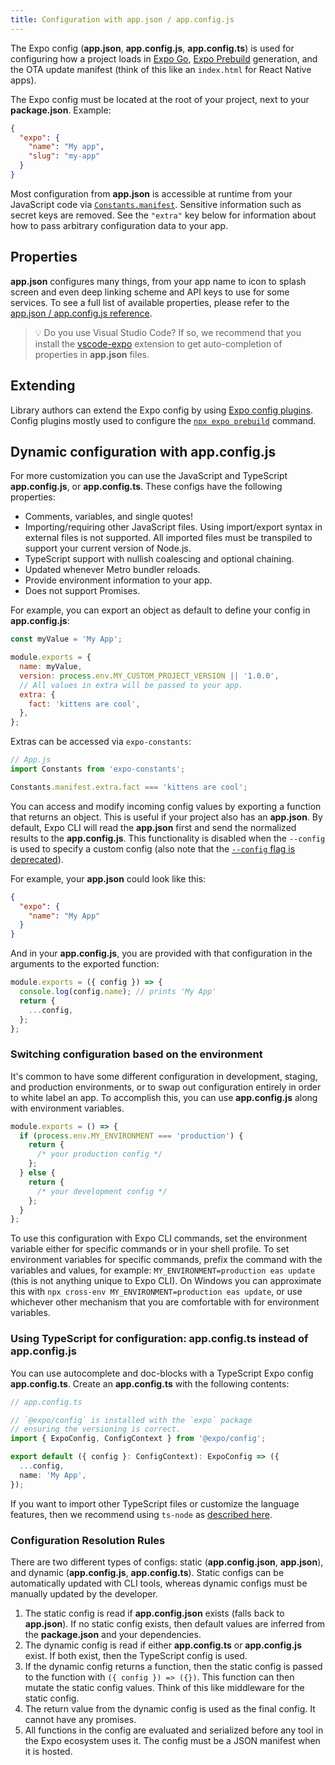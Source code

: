 ```yaml
---
title: Configuration with app.json / app.config.js
---
```



<PossibleRedirectNotification newUrl="/versions/latest/config/app/" />

The Expo config (**app.json**, **app.config.js**, **app.config.ts**) is used for configuring how a project loads in [Expo Go](https://expo.dev/expo-go), [Expo Prebuild](/workflow/prebuild) generation, and the OTA update manifest (think of this like an `index.html` for React Native apps).

The Expo config must be located at the root of your project, next to your **package.json**. Example:

```json
{
  "expo": {
    "name": "My app",
    "slug": "my-app"
  }
}
```

Most configuration from **app.json** is accessible at runtime from your JavaScript code via [`Constants.manifest`](/versions/latest/sdk/constants/#expoconstantsmanifest). Sensitive information such as secret keys are removed. See the `"extra"` key below for information about how to pass arbitrary configuration data to your app.

## Properties

**app.json** configures many things, from your app name to icon to splash screen and even deep linking scheme and API keys to use for some services. To see a full list of available properties, please refer to the [app.json / app.config.js reference](/versions/latest/config/app/).

> 💡 Do you use Visual Studio Code? If so, we recommend that you install the [vscode-expo](https://marketplace.visualstudio.com/items?itemName=byCedric.vscode-expo) extension to get auto-completion of properties in **app.json** files.

## Extending

Library authors can extend the Expo config by using [Expo config plugins](/guides/config-plugins). Config plugins mostly used to configure the [`npx expo prebuild`](/workflow/prebuild.mdx) command.

## Dynamic configuration with app.config.js

For more customization you can use the JavaScript and TypeScript **app.config.js**, or **app.config.ts**. These configs have the following properties:

- Comments, variables, and single quotes!
- Importing/requiring other JavaScript files. Using import/export syntax in external files is not supported. All imported files must be transpiled to support your current version of Node.js.
- TypeScript support with nullish coalescing and optional chaining.
- Updated whenever Metro bundler reloads.
- Provide environment information to your app.
- Does not support Promises.

For example, you can export an object as default to define your config in **app.config.js**:

```js
const myValue = 'My App';

module.exports = {
  name: myValue,
  version: process.env.MY_CUSTOM_PROJECT_VERSION || '1.0.0',
  // All values in extra will be passed to your app.
  extra: {
    fact: 'kittens are cool',
  },
};
```

Extras can be accessed via `expo-constants`:

```ts
// App.js
import Constants from 'expo-constants';

Constants.manifest.extra.fact === 'kittens are cool';
```

You can access and modify incoming config values by exporting a function that returns an object. This is useful if your project also has an **app.json**. By default, Expo CLI will read the **app.json** first and send the normalized results to the **app.config.js**. This functionality is disabled when the `--config` is used to specify a custom config (also note that the [`--config` flag is deprecated](https://expo.fyi/config-flag-migration)).

For example, your **app.json** could look like this:

```json
{
  "expo": {
    "name": "My App"
  }
}
```

And in your **app.config.js**, you are provided with that configuration in the arguments to the exported function:

```js
module.exports = ({ config }) => {
  console.log(config.name); // prints 'My App'
  return {
    ...config,
  };
};
```

### Switching configuration based on the environment

It's common to have some different configuration in development, staging, and production environments, or to swap out configuration entirely in order to white label an app. To accomplish this, you can use **app.config.js** along with environment variables.

```js
module.exports = () => {
  if (process.env.MY_ENVIRONMENT === 'production') {
    return {
      /* your production config */
    };
  } else {
    return {
      /* your development config */
    };
  }
};
```

To use this configuration with Expo CLI commands, set the environment variable either for specific commands or in your shell profile. To set environment variables for specific commands, prefix the command with the variables and values, for example: `MY_ENVIRONMENT=production eas update` (this is not anything unique to Expo CLI). On Windows you can approximate this with `npx cross-env MY_ENVIRONMENT=production eas update`, or use whichever other mechanism that you are comfortable with for environment variables.

### Using TypeScript for configuration: app.config.ts instead of app.config.js

You can use autocomplete and doc-blocks with a TypeScript Expo config **app.config.ts**. Create an **app.config.ts** with the following contents:

```ts
// app.config.ts

// `@expo/config` is installed with the `expo` package
// ensuring the versioning is correct.
import { ExpoConfig, ConfigContext } from '@expo/config';

export default ({ config }: ConfigContext): ExpoConfig => ({
  ...config,
  name: 'My App',
});
```

If you want to import other TypeScript files or customize the language features, then we recommend using `ts-node` as [described here](/guides/typescript#appconfigjs).

### Configuration Resolution Rules

There are two different types of configs: static (**app.config.json**, **app.json**), and dynamic (**app.config.js**, **app.config.ts**). Static configs can be automatically updated with CLI tools, whereas dynamic configs must be manually updated by the developer.

1. The static config is read if **app.config.json** exists (falls back to **app.json**). If no static config exists, then default values are inferred from the **package.json** and your dependencies.
2. The dynamic config is read if either **app.config.ts** or **app.config.js** exist. If both exist, then the TypeScript config is used.
3. If the dynamic config returns a function, then the static config is passed to the function with `({ config }) => ({})`. This function can then mutate the static config values. Think of this like middleware for the static config.
4. The return value from the dynamic config is used as the final config. It cannot have any promises.
5. All functions in the config are evaluated and serialized before any tool in the Expo ecosystem uses it. The config must be a JSON manifest when it is hosted.
